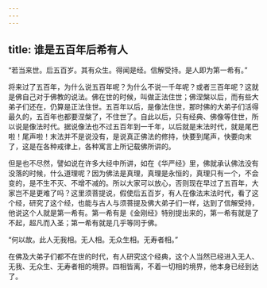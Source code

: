 ```yaml
---
---
---
```

title: 谁是五百年后希有人
---




“若当来世。后五百岁。其有众生。得闻是经。信解受持。是人即为第一希有。”

将来过了五百年，为什么说五百年呢？为什么不说一千年呢？或者三百年呢？这就是佛自己对于佛教的说法。佛在世的时候，叫做正法住世；佛涅槃以后，而有些大弟子们还在，仍算是正法住世。五百年以后，是像法住世，那时佛的大弟子们活得最久的，五百年也都要涅槃了，不住世了。自此以后，只有经典、佛像等住世，所以说是像法时代。据说像法也不过五百年到一千年，以后就是末法时代，就是尾巴啦！尾声啦！末法并不是说没有，是说真正佛法的修持，快要到尾声，快要向末了，这是在各种戒律上，各种寓言上所记载佛所讲的。

但是也不尽然，譬如说在许多大经中所讲，如在《华严经》里，佛就承认佛法没有没落的时候，什么道理呢？因为佛法是真理，真理是永恒的，真理只有一个，不会变的，是不生不灭、不增不减的。所以大家可以放心，否则现在早过了五百年，大家岂不是更难了吗？这里须菩提说，假使后五百岁，有人在像法末法时代，看了这个经，研究了这个经，也能与古人与须菩提及佛大弟子们一样，达到了信解受持，他说这个人就是第一希有。第一希有是《金刚经》特别提出来的，第一希有就是了不起，超凡而入圣；第一希有就是几乎等同于佛。

“何以故。此人无我相。无人相。无众生相。无寿者相。”

在佛及大弟子们都不在世的时代，有人研究这个经典，这个人当然已经进入无人、无我、无众生、无寿者相的境界。四相皆离，不着一切相的境界，他本身已经到达了。